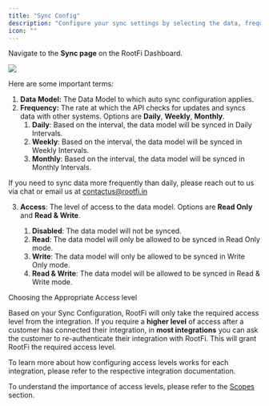 ```yaml
---
title: "Sync Config"
description: "Configure your sync settings by selecting the data, frequency and level of access from the integration you want to sync with RootFi."
icon: ""
---
```


Navigate to the **Sync page** on the RootFi Dashboard.

![](/images/sync_page.png)

Here are some important terms:

1.  **Data Model:** The Data Model to which auto sync configuration applies.
2.  **Frequency:** The rate at which the API checks for updates and syncs data with other systems. Options are **Daily**, **Weekly**, **Monthly**.
    1. **Daily**: Based on the interval, the data model will be synced in Daily Intervals.
    2. **Weekly**: Based on the interval, the data model will be synced in Weekly Intervals.
    3. **Monthly**: Based on the interval, the data model will be synced in Monthly Intervals.

<Note>If you need to sync data more frequently than daily, please reach out to us via chat or email us at contactus@rootfi.in</Note>

3.  **Access**: The level of access to the data model. Options are **Read Only** and **Read & Write**.

    1.  **Disabled**: The data model will not be synced.
    2.  **Read**: The data model will only be allowed to be synced in Read Only mode.
    3.  **Write**: The data model will only be allowed to be synced in Write Only mode.
    4.  **Read & Write**: The data model will be allowed to be synced in Read & Write mode.

<Info>
Choosing the Appropriate Access level

Based on your Sync Configuration, RootFi will only take the required access level from the integration. If you require a **higher level** of access after a customer has connected their integration, in **most integrations** you can ask the customer to re-authenticate their integration with RootFi. This will grant RootFi the required access level.

</Info>

To learn more about how configuring access levels works for each integration, please refer to the respective integration documentation.

To understand the importance of access levels, please refer to the [Scopes](/documentation/concepts/scopes) section.
